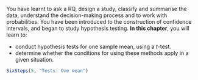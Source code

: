 ::: {.objectivesBox .objectives data-latex="{iconmonstr-target-4-240.png}"}
You have learnt to ask a RQ, design a study, classify and summarise the data, understand the decision-making process and to work with probabilities.
You have been introduced to the construction of confidence intervals, and began to study hypothesis testing.
**In this chapter**, you will learn to:
  
* conduct hypothesis tests for one sample mean, using a $t$-test.
* determine whether the conditions for using these methods apply in a given situation.
:::

```r
SixSteps(5, "Tests: One mean")
```


